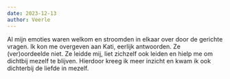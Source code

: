 ```yaml
---
date: 2023-12-13
author: Veerle
---
```

 Al mijn emoties waren welkom en stroomden in elkaar over door de gerichte vragen. Ik kon me overgeven aan Kati, eerlijk antwoorden. Ze (ver)oordeelde niet. Ze leidde mij, liet zichzelf ook leiden en hielp me om dichtbij mezelf te blijven. Hierdoor kreeg ik meer inzicht en kwam ik ook dichterbij de liefde in mezelf.
